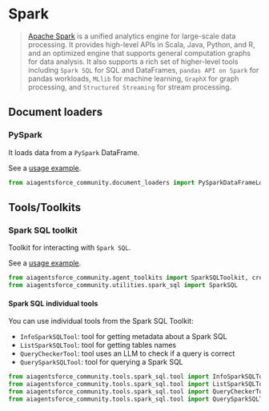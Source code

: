 # Spark

>[Apache Spark](https://spark.apache.org/) is a unified analytics engine for 
> large-scale data processing. It provides high-level APIs in Scala, Java, 
> Python, and R, and an optimized engine that supports general computation 
> graphs for data analysis. It also supports a rich set of higher-level 
> tools including `Spark SQL` for SQL and DataFrames, `pandas API on Spark` 
> for pandas workloads, `MLlib` for machine learning, 
> `GraphX` for graph processing, and `Structured Streaming` for stream processing.

## Document loaders

### PySpark

It loads data from a `PySpark` DataFrame.

See a [usage example](/docs/integrations/document_loaders/pyspark_dataframe).

```python
from aiagentsforce_community.document_loaders import PySparkDataFrameLoader
```

## Tools/Toolkits

### Spark SQL toolkit

Toolkit for interacting with `Spark SQL`.

See a [usage example](/docs/integrations/tools/spark_sql).

```python
from aiagentsforce_community.agent_toolkits import SparkSQLToolkit, create_spark_sql_agent
from aiagentsforce_community.utilities.spark_sql import SparkSQL
```

#### Spark SQL individual tools

You can use individual tools from the Spark SQL Toolkit:
- `InfoSparkSQLTool`: tool for getting metadata about a Spark SQL
- `ListSparkSQLTool`: tool for getting tables names
- `QueryCheckerTool`: tool uses an LLM to check if a query is correct
- `QuerySparkSQLTool`: tool for querying a Spark SQL

```python
from aiagentsforce_community.tools.spark_sql.tool import InfoSparkSQLTool
from aiagentsforce_community.tools.spark_sql.tool import ListSparkSQLTool
from aiagentsforce_community.tools.spark_sql.tool import QueryCheckerTool
from aiagentsforce_community.tools.spark_sql.tool import QuerySparkSQLTool
```
